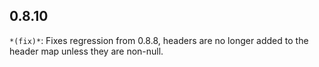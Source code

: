 ## 0.8.10
`*(fix)*`: Fixes regression from 0.8.8, headers are no longer added to the header map unless they are non-null.

